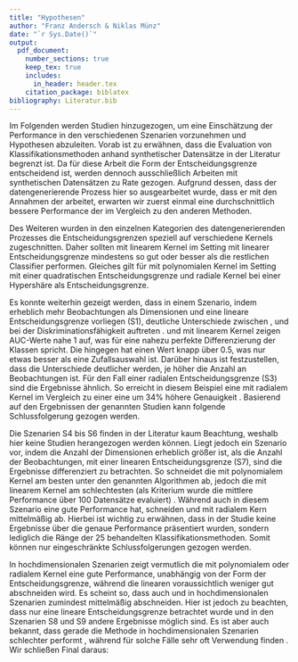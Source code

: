 ```yaml
---
title: "Hypothesen"
author: "Franz Andersch & Niklas Münz"
date: "`r Sys.Date()`"
output: 
  pdf_document:
    number_sections: true
    keep_tex: true
    includes:
      in_header: header.tex
    citation_package: biblatex
bibliography: Literatur.bib
---
```

Im Folgenden werden Studien hinzugezogen, um eine Einschätzung der Performance in den verschiedenen Szenarien vorzunehmen und Hypothesen abzuleiten. Vorab ist zu erwähnen, dass die Evaluation von Klassifikationsmethoden anhand synthetischer Datensätze in der Literatur begrenzt ist. Da für diese Arbeit die Form der Entscheidungsgrenze entscheidend ist, werden dennoch ausschließlich Arbeiten mit synthetischen Datensätzen zu Rate gezogen.\newline
Aufgrund dessen, dass der datengenerierende Prozess hier so ausgearbeitet wurde, dass er mit den Annahmen der \textit{SVM} arbeitet, erwarten wir zuerst einmal eine durchschnittlich bessere Performance der \textit{SVM-Classifier} im Vergleich zu den anderen Methoden.

\begin{minipage}{0.9\linewidth}
\begin{itemize}[leftmargin=0.1\linewidth]
\item[\textbf{H1:}] Die \textit{SVM-Classifier} performen über alle Datensituationen im Durchschnitt besser als die anderen Classifier.
\end{itemize}
\end{minipage}
Des Weiteren wurden in den einzelnen Kategorien des datengenerierenden Prozesses die Entscheidungsgrenzen speziell auf verschiedene Kernels zugeschnitten. Daher sollten \textit{SVM} mit linearem Kernel im Setting mit linearer Entscheidungsgrenze mindestens so gut oder besser als die restlichen Classifier performen. Gleiches gilt für \textit{SVM} mit polynomialen Kernel im Setting mit einer quadratischen Entscheidungsgrenze und radiale Kernel bei einer Hypershäre als Entscheidungsgrenze.
\begin{minipage}{0.9\linewidth}
\begin{itemize}[leftmargin=0.1\linewidth]
\item[\textbf{H2:}] Die \textit{SVM-Classifier} mit dem Kernel, der für den jeweiligen DGP zugeschnitten ist sollten mindestens genauso gut oder besser performen als die restlichen Classifier.
\end{itemize}
\end{minipage}
Es konnte weiterhin gezeigt werden, dass in einem Szenario, indem erheblich mehr Beobachtungen als Dimensionen und eine lineare Entscheidungsgrenze vorliegen (S1), deutliche Unterschiede zwischen \textit{SVM}, \textit{K-NN} und \textit{logistischer Regression} bei der Diskriminationsfähigkeit auftreten \parencite{entezari-malekiComparisonClassificationMethods2009}. \textit{K-NN} und \textit{SVM} mit linearem Kernel zeigen AUC-Werte nahe 1 auf, was für eine nahezu perfekte Differenzierung der Klassen spricht. Die \textit{logistische Regression} hingegen hat einen Wert knapp über 0.5, was nur etwas besser als eine Zufallsauswahl ist. Darüber hinaus ist festzustellen, dass die Unterschiede deutlicher werden, je höher die Anzahl an Beobachtungen ist.\newline
Für den Fall einer radialen Entscheidungsgrenze (S3) sind die Ergebnisse ähnlich. So erreicht in diesem Beispiel eine \textit{SVM} mit radialem Kernel im Vergleich zu einer \textit{logistischen Regression} eine um 34% höhere Genauigkeit \parencite{faveroClassificationPerformanceEvaluation2022}.
Basierend auf den Ergebnissen der genannten Studien kann folgende Schlussfolgerung gezogen werden. 

\begin{minipage}{0.9\linewidth}
\begin{itemize}[leftmargin=0.1\linewidth]
\item[\textbf{H3:}] In niedrigdimensionalen Szenarien performen \textit{K-NN} und \textit{SVM} besser als eine \textit{logistische Regression}.
\end{itemize}
\end{minipage}

Die Szenarien S4 bis S6 finden in der Literatur kaum Beachtung, weshalb hier keine Studien herangezogen werden können. Liegt jedoch ein Szenario vor, indem die Anzahl der Dimensionen erheblich größer ist, als die Anzahl der Beobachtungen, mit einer linearen Entscheidungsgrenze (S7), sind die Ergebnisse differenziert zu betrachten. So schneidet die \textit{SVM} mit polynomialem Kernel am besten unter den genannten Algorithmen ab, jedoch die \textit{SVM} mit linearem Kernel am schlechtesten (als Kriterium wurde die mittlere Performance über 100 Datensätze evaluiert) \parencite{scholzComparisonClassificationMethods2021}. Während \textit{K-NN} auch in diesem Szenario eine gute Performance hat, schneiden \textit{logistische Regression} und \textit{SVM} mit radialem Kern mittelmäßig ab. Hierbei ist wichtig zu erwähnen, dass in der Studie keine Ergebnisse über die genaue Performance präsentiert wurden, sondern lediglich die Ränge der 25 behandelten Klassifikationsmethoden. Somit können nur eingeschränkte Schlussfolgerungen gezogen werden.

In hochdimensionalen Szenarien  zeigt vermutlich die \textit{SVM} mit polynomialem oder radialem Kernel eine gute Performance, unabhängig von der Form der Entscheidungsgrenze, während die linearen \textit{SVM} voraussichtlich weniger gut abschneiden wird. Es scheint so, dass auch \textit{K-NN} und \textit{logistische Regression} in hochdimensionalen Szenarien zumindest mittelmäßig abschneiden.
Hier ist jedoch zu beachten, dass nur eine lineare Entscheidungsgrenze betrachtet wurde und in den Szenarien S8 und S9 andere Ergebnisse möglich sind. Es ist aber auch bekannt, dass gerade die \textit{K-NN} Methode in hochdimensionalen Szenarien schlechter performt \parencite{jamesIntroductionStatisticalLearning2021}, während \textit{SVM} für solche Fälle sehr oft Verwendung finden \parencite{moguerzaSupportVectorMachines2006}. Wir schließen Final daraus:

\begin{minipage}{0.9\linewidth}
\begin{itemize}[leftmargin=0.1\linewidth]
\item[\textbf{H4:}] In hochdimensionalen Settings performen v.a. \textit{SVM} mit radialen und polynomialen Kernel besser als die anderen Klassifikationsmethoden
\end{itemize}
\end{minipage}
